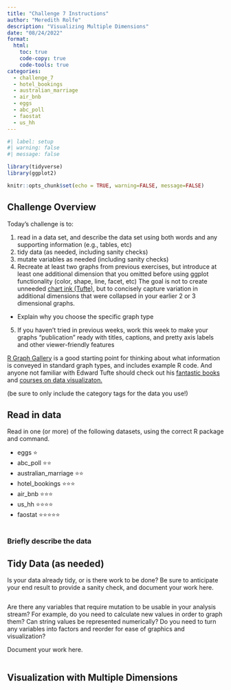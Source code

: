 ```yaml
---
title: "Challenge 7 Instructions"
author: "Meredith Rolfe"
description: "Visualizing Multiple Dimensions"
date: "08/24/2022"
format:
  html:
    toc: true
    code-copy: true
    code-tools: true
categories:
  - challenge_7
  - hotel_bookings
  - australian_marriage
  - air_bnb
  - eggs
  - abc_poll
  - faostat
  - us_hh
---
```


```r
#| label: setup
#| warning: false
#| message: false

library(tidyverse)
library(ggplot2)

knitr::opts_chunk$set(echo = TRUE, warning=FALSE, message=FALSE)
```

## Challenge Overview

Today's challenge is to:

1)  read in a data set, and describe the data set using both words and any supporting information (e.g., tables, etc)
2)  tidy data (as needed, including sanity checks)
3)  mutate variables as needed (including sanity checks)
4)  Recreate at least two graphs from previous exercises, but introduce at least one additional dimension that you omitted before using ggplot functionality (color, shape, line, facet, etc) The goal is not to create unneeded [chart ink (Tufte)](https://www.edwardtufte.com/tufte/), but to concisely capture variation in additional dimensions that were collapsed in your earlier 2 or 3 dimensional graphs.
   - Explain why you choose the specific graph type
5) If you haven't tried in previous weeks, work this week to make your graphs "publication" ready with titles, captions, and pretty axis labels and other viewer-friendly features

[R Graph Gallery](https://r-graph-gallery.com/) is a good starting point for thinking about what information is conveyed in standard graph types, and includes example R code. And anyone not familiar with Edward Tufte should check out his [fantastic books](https://www.edwardtufte.com/tufte/books_vdqi) and [courses on data visualizaton.](https://www.edwardtufte.com/tufte/courses)

(be sure to only include the category tags for the data you use!)

## Read in data

Read in one (or more) of the following datasets, using the correct R package and command.

  - eggs ⭐
  - abc_poll ⭐⭐
  - australian_marriage ⭐⭐
  - hotel_bookings ⭐⭐⭐
  - air_bnb  ⭐⭐⭐
  - us_hh ⭐⭐⭐⭐
  - faostat ⭐⭐⭐⭐⭐

```r
```

### Briefly describe the data

## Tidy Data (as needed)

Is your data already tidy, or is there work to be done? Be sure to anticipate your end result to provide a sanity check, and document your work here.

```r


```

Are there any variables that require mutation to be usable in your analysis stream? For example, do you need to calculate new values in order to graph them? Can string values be represented numerically? Do you need to turn any variables into factors and reorder for ease of graphics and visualization?

Document your work here.

```r

```

## Visualization with Multiple Dimensions



